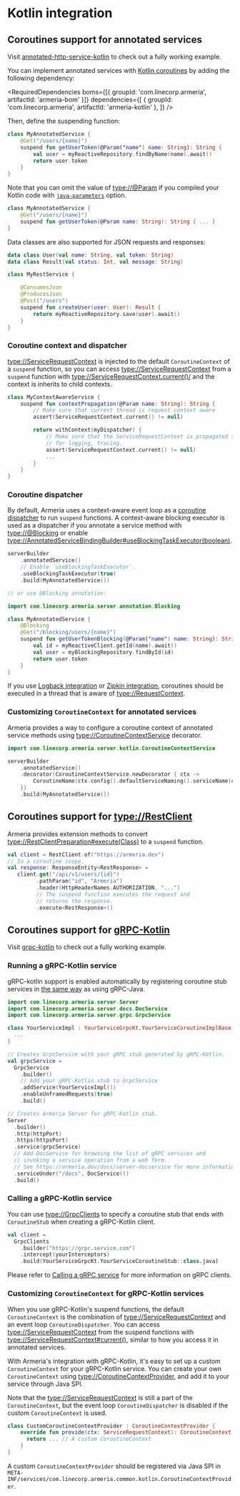 
# Kotlin integration

## Coroutines support for annotated services

<Tip>

Visit [annotated-http-service-kotlin](https://github.com/line/armeria/examples/annotated-http-service-kotlin) to check out a fully working example.

</Tip>

You can implement annotated services with [Kotlin coroutines](https://kotlinlang.org/docs/reference/coroutines-overview.html)
by adding the following dependency:

<RequiredDependencies
boms={[{ groupId: 'com.linecorp.armeria', artifactId: 'armeria-bom' }]}
dependencies={[
{ groupId: 'com.linecorp.armeria', artifactId: 'armeria-kotlin' },
]}
/>

Then, define the suspending function:

```kotlin
class MyAnnotatedService {
    @Get("/users/{name}")
    suspend fun getUserToken(@Param("name") name: String): String {
        val user = myReactiveRepository.findByName(name).await()
        return user.token
    }
}
```

Note that you can omit the value of <type://@Param> if you compiled your Kotlin code with [`java-parameters`](https://kotlinlang.org/docs/reference/compiler-reference.html#-java-parameters) option.

```kotlin
class MyAnnotatedService {
    @Get("/users/{name}")
    suspend fun getUserToken(@Param name: String): String { ... }
}
```

Data classes are also supported for JSON requests and responses:

```kotlin
data class User(val name: String, val token: String)
data class Result(val status: Int, val message: String)

class MyRestService {

    @ConsumesJson
    @ProducesJson
    @Post("/users")
    suspend fun createUser(user: User): Result {
        return myReactiveRepository.save(user).await()
    }
}
```

### Coroutine context and dispatcher

<type://ServiceRequestContext> is injected to the default `CoroutineContext` of a `suspend` function,
so you can access <type://ServiceRequestContext> from a `suspend` function with <type://ServiceRequestContext.current()/> 
and the context is inherits to child contexts.

```kotlin
class MyContextAwareService {
    suspend fun contextPropagation(@Param name: String): String {
        // Make sure that current thread is request context aware
        assert(ServiceRequestContext.current() != null)

        return withContext(myDispatcher) {
            // Make sure that the ServiceRequestContext is propagated to other CoroutineContext which is needed 
            // for logging, tracing.
            assert(ServiceRequestContext.current() != null)
            ...
        }
    }
}
```

### Coroutine dispatcher

By default, Armeria uses a context-aware event loop as a 
[coroutine dispatcher](https://kotlin.github.io/kotlinx.coroutines/kotlinx-coroutines-core/kotlinx.coroutines/-coroutine-dispatcher/) to run `suspend` functions.
A context-aware blocking executor is used as a dispatcher if you annotate a service method with
<type://@Blocking> or enable <type://AnnotatedServiceBindingBuilder#useBlockingTaskExecutor(boolean)>.

```kotlin
serverBuilder
    .annotatedService()
    // Enable `useBlockingTaskExecutor`.
    .useBlockingTaskExecutor(true)
    .build(MyAnnotatedService())

// or use @Blocking annotation:

import com.linecorp.armeria.server.annotation.Blocking

class MyAnnotatedService {
    @Blocking
    @Get("/blocking/users/{name}")
    suspend fun getUserTokenBlocking(@Param("name") name: String): String {
        val id = myReactiveClient.getId(name).await()
        val user = myBlockingRepository.findById(id)
        return user.token
    }
}
```

<Tip>

If you use [Logback integration](/docs/advanced-logging) or [Zipkin integration](/docs/advanced-zipkin),
coroutines should be executed in a thread that is aware of <type://RequestContext>.

</Tip>

### Customizing `CoroutineContext` for annotated services

Armeria provides a way to configure a coroutine context of annotated service methods
using <type://CoroutineContextService> decorator.

```kotlin
import com.linecorp.armeria.server.kotlin.CoroutineContextService

serverBuilder
    .annotatedService()
    .decorator(CoroutineContextService.newDecorator { ctx ->
        CoroutineName(ctx.config().defaultServiceNaming().serviceName(ctx) ?: "name")
    })
    .build(MyAnnotatedService())
```

## Coroutines support for <type://RestClient>

Armeria provides extension methods to convert <type://RestClientPreparation#execute(Class)> to a `suspend` function.

```kotlin
val client = RestClient.of("https://armeria.dev")
// In a coroutine scope.
val response: ResponseEntity<RestResponse> =
   client.get("/api/v1/users/{id}")
         .pathParam("id", "Armeria")
         .header(HttpHeaderNames.AUTHORIZATION, "...")
         // The suspend function executes the request and
         // returns the response.
         .execute<RestResponse>()
```

## Coroutines support for [gRPC-Kotlin](https://github.com/grpc/grpc-kotlin)

<Tip>

Visit [grpc-kotlin](https://github.com/line/armeria/examples/grpc-kotlin) to check out a fully working example.

</Tip>

### Running a gRPC-Kotlin service

gRPC-kotlin support is enabled automatically by registering coroutine stub services in
[the same way](/docs/server-grpc) as using gRPC-Java.

```kotlin
import com.linecorp.armeria.server.Server
import com.linecorp.armeria.server.docs.DocService
import com.linecorp.armeria.server.grpc.GrpcService

class YourServiceImpl : YourServiceGrpcKt.YourServiceCoroutineImplBase() {
  ...
}

// Creates GrpcService with your gRPC stub generated by gRPC-Kotlin.
val grpcService =
  GrpcService
    .builder()
    // Add your gRPC-Kotlin stub to GrpcService
    .addService(YourServiceImpl())
    .enableUnframedRequests(true)
    .build()

// Creates Armeria Server for gRPC-Kotlin stub.
Server
  .builder()
  .http(httpPort)
  .https(httpsPort)
  .service(grpcService)
  // Add DocService for browsing the list of gRPC services and 
  // invoking a service operation from a web form.
  // See https://armeria.dev/docs/server-docservice for more information.
  .serviceUnder("/docs", DocService())
  .build()
```

### Calling a gRPC-Kotlin service

You can use <type://GrpcClients> to specify a coroutine stub that ends with `CoroutineStub` when creating a 
gRPC-Kotlin client.

```kotlin
val client =
  GrpcClients
    .builder("https://grpc.service.com")
    .intercept(yourInterceptors)
    .build(YourServiceGrpcKt.YourServiceCoroutineStub::class.java)
```

<Tip>

Please refer to [Calling a gRPC service](/docs/client-grpc) for more information on gRPC clients.

</Tip>

### Customizing `CoroutineContext` for gRPC-Kotlin services

When you use gRPC-Kotlin's suspend functions, the default `CoroutineContext` is the combination of
<type://ServiceRequestContext> and an event loop `CoroutineDispatcher`. You can access 
<type://ServiceRequestContext> from the suspend functions with <type://ServiceRequestContext#current()>, 
similar to how you access it in annotated services.

With Armeria's integration with gRPC-Kotlin, it's easy to set up a custom `CoroutineContext` for your
gRPC-Kotlin service. You can create your own `CoroutineContext` using <type://CoroutineContextProvider>, and 
add it to your service through Java SPI.

Note that the <type://ServiceRequestContext> is still a part of the 
`CoroutineContext`, but the event loop `CoroutineDispatcher` is disabled if the custom `CoroutineContext`
is used.

```kotlin
class CustomCoroutineContextProvider : CoroutineContextProvider {
    override fun provide(ctx: ServiceRequestContext): CoroutineContext {
      return ... // A custom CoroutineContext
    }
}
```
<Tip>

A custom `CoroutineContextProvider` should be registered via Java SPI in 
`META-INF/services/com.linecorp.armeria.common.kotlin.CoroutineContextProvider`.

</Tip>
